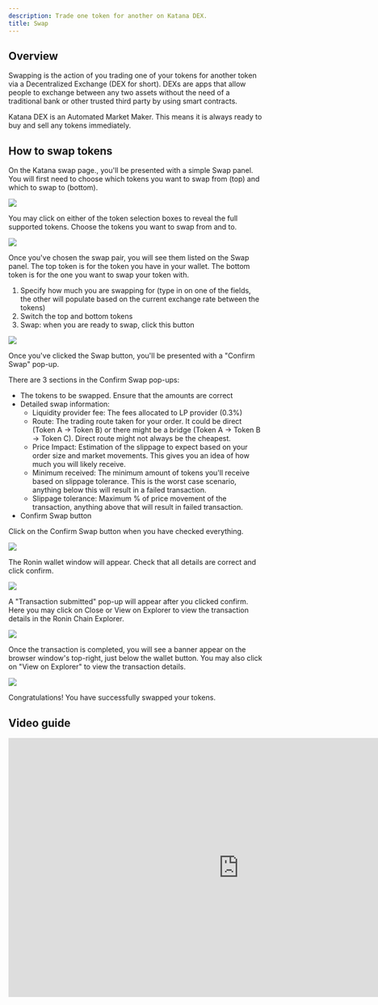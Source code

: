 ```yaml
---
description: Trade one token for another on Katana DEX.
title: Swap
---
```



## Overview

Swapping is the action of you trading one of your tokens for another token via a Decentralized Exchange (DEX for short). DEXs are apps that allow people to exchange between any two assets without the need of a traditional bank or other trusted third party by using smart contracts.

Katana DEX is an Automated Market Maker. This means it is always ready to buy and sell any tokens immediately.

## How to swap tokens

On the Katana swap page., you'll be presented with a simple Swap panel. You will first need to choose which tokens you want to swap from (top) and which to swap to (bottom).

<img src={swapFrom} width={1000} />

You may click on either of the token selection boxes to reveal the full supported tokens. Choose the tokens you want to swap from and to.

<img src={swapToList} width={1000} />

Once you've chosen the swap pair, you will see them listed on the Swap panel. The top token is for the token you have in your wallet. The bottom token is for the one you want to swap your token with.

1. Specify how much you are swapping for (type in on one of the fields, the other will populate based on the current exchange rate between the tokens)
2. Switch the top and bottom tokens
3. Swap: when you are ready to swap, click this button

<img src={swapTo} width={1000} />

Once you've clicked the Swap button, you'll be presented with a "Confirm Swap" pop-up.

There are 3 sections in the Confirm Swap pop-ups:

* The tokens to be swapped. Ensure that the amounts are correct
* Detailed swap information:
    * Liquidity provider fee: The fees allocated to LP provider (0.3%)
    * Route: The trading route taken for your order. It could be direct (Token A -> Token B) or there might be a bridge (Token A -> Token B -> Token C). Direct route might not always be the cheapest.
    * Price Impact: Estimation of the slippage to expect based on your order size and market movements. This gives you an idea of how much you will likely receive.
    * Minimum received: The minimum amount of tokens you'll receive based on slippage tolerance. This is the worst case scenario, anything below this will result in a failed transaction.
    * Slippage tolerance: Maximum % of price movement of the transaction, anything above that will result in failed transaction.
* Confirm Swap button

Click on the Confirm Swap button when you have checked everything.

<img src={swapConfirmDetails} width={1000} />

The Ronin wallet window will appear. Check that all details are correct and click confirm.

<img src={swapConfirmTxn} width={1000} />

A "Transaction submitted" pop-up will appear after you clicked confirm. Here you may click on Close or View on Explorer to view the transaction details in the Ronin Chain Explorer.

<img src={swapTxnSubmitted} width={1000} />

Once the transaction is completed, you will see a banner appear on the browser window's top-right, just below the wallet button. You may also click on "View on Explorer" to view the transaction details.

<img src={swapCompleted} width={1000} />

Congratulations! You have successfully swapped your tokens.

## Video guide

<iframe width="912" height="513" src="https://www.youtube.com/embed/84H2XJjvSlE" title="Katana Swap Tutorial" frameborder="0" allow="accelerometer; autoplay; clipboard-write; encrypted-media; gyroscope; picture-in-picture; web-share" referrerpolicy="strict-origin-when-cross-origin" allowfullscreen></iframe>

